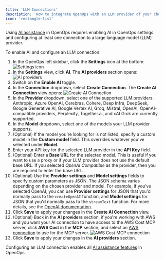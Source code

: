 ```yaml
---
title: 'LLM Connections'
description: 'How to integrate OpenOps with an LLM provider of your choice'
icon: 'rectangle-list'
---
```


Using [AI assistance](/ai-assistance/overview) in OpenOps requires enabling AI in OpenOps settings and configuring at least one connection to a large language model (LLM) provider.

To enable AI and configure an LLM connection:
1. In the OpenOps left sidebar, click the **Settings** icon at the bottom:
![Settings icon](/images/access-llm-settings-icon.png)
2. In the **Settings** view, click **AI**. The **AI providers** section opens:
![AI providers](/images/access-llm-ai-providers.png)
3. Switch on the **Enable AI** toggle.
4. In the **Connection** dropdown, select **Create Connection**. The **Create AI Connection** view opens:
![Create AI Connection](/images/access-llm-create-connection.png)
5. In the **Provider** dropdown, select one of the supported LLM providers. Anthropic, Azure OpenAI, Cerebras, Cohere, Deep Infra, DeepSeek, Google Generative AI, Google Vertex AI, Groq, Mistral, OpenAI, OpenAI-compatible providers, Perplexity, Together.ai, and xAI Grok are currently supported.
6. In the **Model** dropdown, select one of the models your LLM provider supports.
7. (Optional) If the model you're looking for is not listed, specify a custom model in the **Custom model** field. This overrides whatever you've selected under **Model**.
8. Enter your API key for the selected LLM provider in the **API Key** field.
9. (Optional) Enter a **Base URL** for the selected model. This is useful if you want to use a proxy or if your LLM provider does not use the default base URL. If you selected _OpenAI Compatible_ as the provider, then you are required to enter the base URL.
10. (Optional) Use the **Provider settings** and **Model settings** fields to specify custom parameters as JSON. The JSON schema varies depending on the chosen provider and model. For example, if you've selected OpenAI, you can use **Provider settings** for JSON that you'd normally pass to the `createOpenAI` function, and **Model settings** for JSON that you'd normally pass to the `streamText` function. For more details, see the [OpenAI documentation](https://platform.openai.com/docs/api-reference).
11. Click **Save** to apply your changes in the **Create AI Connection** view.
12. (Optional) Back in the **AI providers** section, if you're working with AWS and you want your AI connection to have access to the AWS Cost MCP server, click **AWS Cost** in the **MCP** section, and select an [AWS connection](/cloud-access/access-levels-permissions#aws-connections) to use for the MCP server.
![AWS Cost MCP connection](/images/access-llm-mcp.png)
13. Click **Save** to apply your changes in the **AI providers** section.

Configuring an LLM connection enables all [AI assistance features](/ai-assistance/overview) in OpenOps.
